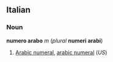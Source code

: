 ==Italian==
===Noun===
'''numero arabo''' ''m'' (''plural'' '''numeri arabi''')

#[[Arabic numeral]], [[arabic numeral]] (''US'')